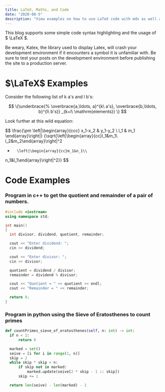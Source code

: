 ```yaml
---
title: LaTeX, Maths, and Code
date: "2020-08-5"
description: "View examples on how to use LaTeX code with mdx as well as how to format code blocks to work with syntax highlighting."
---
```


This blog supports some simple code syntax highlighting and the usage of $ \LaTeX $.

Be weary, Katex, the library used to display Latex, will crash your development environment if it encounters a symbol it is unfamiliar with. Be sure to test your posts on the development environment before publishing the site to a production server.

# $\LaTeX$ Examples

Consider the following list of k a's and l b's:

$$
\{\underbrace{%
    \overbrace{a,\ldots, a}^{k\ a's},
    \overbrace{b,\ldots, b}^{l\ b's}}
  _{k+l\ \mathrm{elements}}        \}
$$

<div className="mt4" />

Look further at this wild equation:

$$
\frac{\pm
  \left|\begin{array}{ccc}
  x_1-x_2   & y_1-y_2  \\
  l_1       & m_1
  \end{array}\right|}
  {\sqrt{\left|\begin{array}{cc}l_1&m_1\\
  l_2&m_2\end{array}\right|^2
  +       \left|\begin{array}{cc}m_1&n_1\\
  n_1&l_1\end{array}\right|^2}}
$$

<div className="mt5" />

# Code Examples

### Program in c++ to get the quotient and remainder of a pair of numbers.

```cpp
#include <iostream>
using namespace std;

int main()
{
  int divisor, dividend, quotient, remainder;

  cout << "Enter dividend: ";
  cin >> dividend;

  cout << "Enter divisor: ";
  cin >> divisor;

  quotient = dividend / divisor;
  remainder = dividend % divisor;

  cout << "Quotient = " << quotient << endl;
  cout << "Remainder = " << remainder;

  return 0;
}
```

<div className="mt4" />

### Program in python using the Sieve of Eratosthenes to count primes

```python
def countPrimes_sieve_of_eratosthenes(self, n: int) -> int:
  if n < 2:
      return 0

  marked = set()
  seive = [i for i in range(1, n)]
  skip = 2
  while skip * skip < n:
      if skip not in marked:
          marked.update(seive[2 * skip - 1 :: skip])
      skip += 1

  return len(seive) - len(marked) - 1
```
